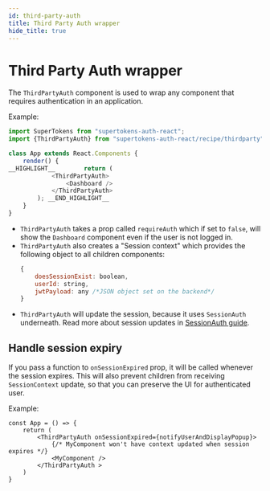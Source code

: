 ```yaml
---
id: third-party-auth
title: Third Party Auth wrapper
hide_title: true
---
```


# Third Party Auth wrapper


The `ThirdPartyAuth` component is used to wrap any component that requires authentication in an application.


Example: 

```js
import SuperTokens from "supertokens-auth-react";
import {ThirdPartyAuth} from "supertokens-auth-react/recipe/thirdparty";

class App extends React.Components {
    render() {
__HIGHLIGHT__        return (
            <ThirdPartyAuth>
                <Dashboard />
            </ThirdPartyAuth>
        ); __END_HIGHLIGHT__
    }
}
```
- `ThirdPartyAuth` takes a prop called `requireAuth` which if set to `false`, will show the `Dashboard` component even if the user is not logged in.
- `ThirdPartyAuth` also creates a "Session context" which provides the following object to all children components:
   ```js
   {
       doesSessionExist: boolean,
       userId: string,
       jwtPayload: any /*JSON object set on the backend*/
   }
   ```
- `ThirdPartyAuth` will update the session, because it uses `SessionAuth` underneath. Read more about session updates in [SessionAuth guide](../session/session-auth).

## Handle session expiry
If you pass a function to `onSessionExpired` prop, it will be called whenever the session expires. This will also prevent children from receiving `SessionContext` update, so that you can preserve the UI for authenticated user.

Example:
```tsx
const App = () => {
    return (
        <ThirdPartyAuth onSessionExpired={notifyUserAndDisplayPopup}>
            {/* MyComponent won't have context updated when session expires */}
            <MyComponent />
        </ThirdPartyAuth >
    )
}
```
